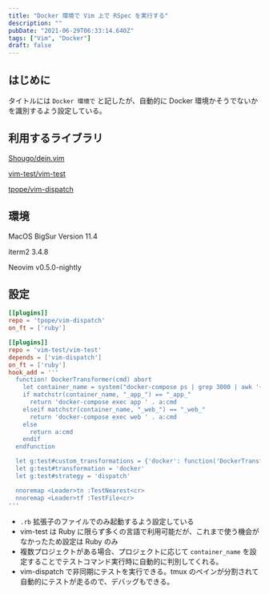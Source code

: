 ```yaml
---
title: "Docker 環境で Vim 上で RSpec を実行する"
description: ""
pubDate: "2021-06-29T06:33:14.640Z"
tags: ["Vim", "Docker"]
draft: false
---
```


## はじめに

タイトルには `Docker 環境で` と記したが、自動的に Docker 環境かそうでないかを識別するよう設定している。

## 利用するライブラリ

[Shougo/dein.vim](https://github.com/Shougo/dein.vim)

[vim-test/vim-test](https://github.com/vim-test/vim-test)

[tpope/vim-dispatch](https://github.com/tpope/vim-dispatch)

## 環境

MacOS BigSur Version 11.4

iterm2 3.4.8

Neovim v0.5.0-nightly

## 設定

```toml
[[plugins]]
repo = 'tpope/vim-dispatch'
on_ft = ['ruby']

[[plugins]]
repo = 'vim-test/vim-test'
depends = ['vim-dispatch']
on_ft = ['ruby']
hook_add = '''
  function! DockerTransformer(cmd) abort
    let container_name = system("docker-compose ps | grep 3000 | awk '{print $1}'")
    if matchstr(container_name, "_app_") == "_app_"
      return 'docker-compose exec app ' . a:cmd
    elseif matchstr(container_name, "_web_") == "_web_"
      return 'docker-compose exec web ' . a:cmd
    else
      return a:cmd
    endif
  endfunction

  let g:test#custom_transformations = {'docker': function('DockerTransformer')}
  let g:test#transformation = 'docker'
  let g:test#strategy = 'dispatch'

  nnoremap <Leader>tn :TestNearest<cr>
  nnoremap <Leader>tf :TestFile<cr>
'''
```

- `.rb` 拡張子のファイルでのみ起動するよう設定している
- vim-test は Ruby に限らず多くの言語で利用可能だが、これまで使う機会がなかったため設定は Ruby のみ
- 複数プロジェクトがある場合、プロジェクトに応じて `container_name` を設定することでテストコマンド実行時に自動的に判別してくれる。
- vim-dispatch で非同期にテストを実行できる。tmux のペインが分割されて自動的にテストが走るので、デバッグもできる。
